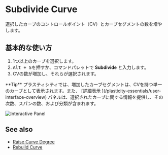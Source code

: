 
# Subdivide Curve

<Reference shortcut="Alt + S" command="Subdivide Curve" button="" />

選択したカーブのコントロールポイント（CV）とカーブセグメントの数を増やします。 

## 基本的な使い方

1. 1つ以上のカーブを選択します。
2. <kbd>Alt + S</kbd>を押すか、コマンドパレットで **Subdivide** と入力します。
3. CVの数が増加し、それらが選択されます。

<Callout type="info" emoji="💡">
**Tip**
プラスティシティでは、増加したカーブセグメントは、CVを持つ単一のカーブとして表示されます。また、 [詳細表示 ](/plasticity-essentials/user-interface-overview) パネルは、選択されたカーブに関する情報を提供し、その次数、スパンの数、および分類が含まれます。

![Interactive Panel](/img/interactive-panel-subdivide-raise-degree-curve.png)

</Callout>

## See also
- [Raise Curve Degree](raise-curve-degree)
- [Rebuild Curve](rebuild-curve) 
